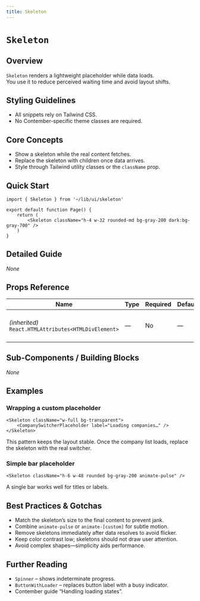 ```yaml
---
title: Skeleton
---
```


<!-- Edited by human: false -->
<!-- Examples count: 4 -->
<!-- Source examples: 0 -->
<!-- Playground examples: 0 -->
<!-- External examples: 4 -->
<!-- Import examples: 2 -->

# `Skeleton`

## Overview
`Skeleton` renders a lightweight placeholder while data loads.  
You use it to reduce perceived waiting time and avoid layout shifts.

## Styling Guidelines
* All snippets rely on Tailwind CSS.  
* No Contember-specific theme classes are required.

## Core Concepts
* Show a skeleton while the real content fetches.
* Replace the skeleton with children once data arrives.
* Style through Tailwind utility classes or the `className` prop.

## Quick Start
```tsx
import { Skeleton } from '~/lib/ui/skeleton'

export default function Page() {
	return (
		<Skeleton className="h-4 w-32 rounded-md bg-gray-200 dark:bg-gray-700" />
	)
}
```

## Detailed Guide
_None_

## Props Reference
| Name | Type | Required | Default | Description |
|------|------|----------|---------|-------------|
| *(inherited)* `React.HTMLAttributes<HTMLDivElement>` | — | No | — | All standard `<div>` props are forwarded. |

## Sub-Components / Building Blocks
_None_

## Examples

### Wrapping a custom placeholder
```tsx
<Skeleton className="w-full bg-transparent">
	<CompanySwitcherPlaceholder label="Loading companies…" />
</Skeleton>
```
This pattern keeps the layout stable. Once the company list loads, replace the skeleton with the real switcher.

### Simple bar placeholder
```tsx
<Skeleton className="h-6 w-48 rounded bg-gray-200 animate-pulse" />
```
A single bar works well for titles or labels.

## Best Practices & Gotchas
* Match the skeleton’s size to the final content to prevent jank.
* Combine `animate-pulse` or `animate-[custom]` for subtle motion.
* Remove skeletons immediately after data resolves to avoid flicker.
* Keep color contrast low; skeletons should not draw user attention.
* Avoid complex shapes—simplicity aids performance.

## Further Reading
* `Spinner` – shows indeterminate progress.
* `ButtonWithLoader` – replaces button label with a busy indicator.
* Contember guide “Handling loading states”.

<!-- End of Generated Documentation -->